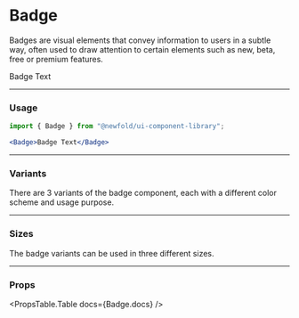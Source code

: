 
# Badge
Badges are visual elements that convey information to users in a subtle way, often used to
draw attention to certain elements such as new, beta, free or premium features.

<NewfoldRoot>
    <Badge>
        Badge Text
    </Badge>
</NewfoldRoot>

---
### Usage
```jsx
import { Badge } from "@newfold/ui-component-library";

<Badge>Badge Text</Badge>
```

---
### Variants
There are 3 variants of the badge component, each with a different color scheme and usage purpose.
<Variants />

---
### Sizes
The badge variants can be used in three different sizes.
<Sizes />

---
### Props
<PropsTable.Table docs={Badge.docs} />

